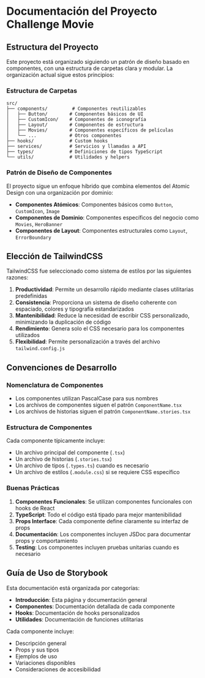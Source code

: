 
<Meta title="Introducción" />

# Documentación del Proyecto Challenge Movie

## Estructura del Proyecto

Este proyecto está organizado siguiendo un patrón de diseño basado en componentes, con una estructura de carpetas clara y modular. La organización actual sigue estos principios:

### Estructura de Carpetas

```
src/
├── components/         # Componentes reutilizables
│   ├── Button/        # Componentes básicos de UI
│   ├── CustomIcon/    # Componentes de iconografía
│   ├── Layout/        # Componentes de estructura
│   ├── Movies/        # Componentes específicos de películas
│   └── ...            # Otros componentes
├── hooks/             # Custom hooks
├── services/          # Servicios y llamadas a API
├── types/             # Definiciones de tipos TypeScript
└── utils/             # Utilidades y helpers
```

### Patrón de Diseño de Componentes

El proyecto sigue un enfoque híbrido que combina elementos del Atomic Design con una organización por dominio:

- **Componentes Atómicos**: Componentes básicos como `Button`, `CustomIcon`, `Image`
- **Componentes de Dominio**: Componentes específicos del negocio como `Movies`, `HeroBanner`
- **Componentes de Layout**: Componentes estructurales como `Layout`, `ErrorBoundary`

## Elección de TailwindCSS

TailwindCSS fue seleccionado como sistema de estilos por las siguientes razones:

1. **Productividad**: Permite un desarrollo rápido mediante clases utilitarias predefinidas
2. **Consistencia**: Proporciona un sistema de diseño coherente con espaciado, colores y tipografía estandarizados
3. **Mantenibilidad**: Reduce la necesidad de escribir CSS personalizado, minimizando la duplicación de código
4. **Rendimiento**: Genera solo el CSS necesario para los componentes utilizados
5. **Flexibilidad**: Permite personalización a través del archivo `tailwind.config.js`

## Convenciones de Desarrollo

### Nomenclatura de Componentes

- Los componentes utilizan PascalCase para sus nombres
- Los archivos de componentes siguen el patrón `ComponentName.tsx`
- Los archivos de historias siguen el patrón `ComponentName.stories.tsx`

### Estructura de Componentes

Cada componente típicamente incluye:

- Un archivo principal del componente (`.tsx`)
- Un archivo de historias (`.stories.tsx`)
- Un archivo de tipos (`.types.ts`) cuando es necesario
- Un archivo de estilos (`.module.css`) si se requiere CSS específico

### Buenas Prácticas

1. **Componentes Funcionales**: Se utilizan componentes funcionales con hooks de React
2. **TypeScript**: Todo el código está tipado para mejor mantenibilidad
3. **Props Interface**: Cada componente define claramente su interfaz de props
4. **Documentación**: Los componentes incluyen JSDoc para documentar props y comportamiento
5. **Testing**: Los componentes incluyen pruebas unitarias cuando es necesario

## Guía de Uso de Storybook

Esta documentación está organizada por categorías:

- **Introducción**: Esta página y documentación general
- **Componentes**: Documentación detallada de cada componente
- **Hooks**: Documentación de hooks personalizados
- **Utilidades**: Documentación de funciones utilitarias

Cada componente incluye:

- Descripción general
- Props y sus tipos
- Ejemplos de uso
- Variaciones disponibles
- Consideraciones de accesibilidad
